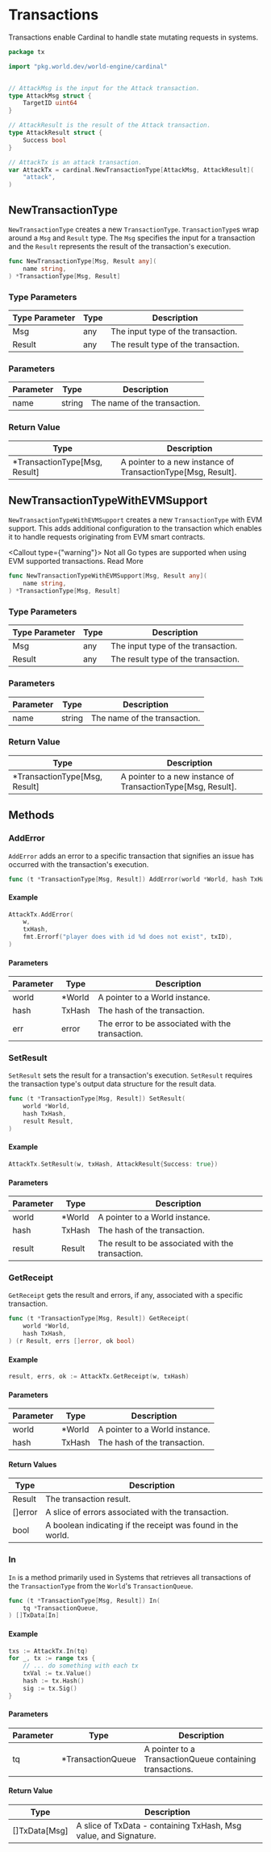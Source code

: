 

# Transactions

Transactions enable Cardinal to handle state mutating requests in systems.

```go
package tx

import "pkg.world.dev/world-engine/cardinal"


// AttackMsg is the input for the Attack transaction.
type AttackMsg struct {
	TargetID uint64
}

// AttackResult is the result of the Attack transaction.
type AttackResult struct {
	Success bool
}

// AttackTx is an attack transaction.
var AttackTx = cardinal.NewTransactionType[AttackMsg, AttackResult](
	"attack",
)
```

## NewTransactionType

`NewTransactionType` creates a new `TransactionType`. `TransactionType`s wrap around a `Msg` and `Result` type. The `Msg` specifies the input for a transaction and the `Result` represents the result of the transaction's execution.

```go
func NewTransactionType[Msg, Result any](
	name string,
) *TransactionType[Msg, Result]
```

### Type Parameters

| Type Parameter | Type | Description                                     |
|----------------|------|-------------------------------------------------|
| Msg             | any  | The input type of the transaction.              |
| Result            | any  | The result type of the transaction.             |


### Parameters

| Parameter | Type                                  | Description                                         |
|-----------|---------------------------------------|-----------------------------------------------------|
| name      | string                                | The name of the transaction.|

### Return Value

| Type                 | Description                                       |
|----------------------|---------------------------------------------------|
| *TransactionType[Msg, Result]    | A pointer to a new instance of TransactionType[Msg, Result].  |

## NewTransactionTypeWithEVMSupport

`NewTransactionTypeWithEVMSupport` creates a new `TransactionType` with EVM support. This adds additional configuration to the transaction which enables it to handle requests originating from EVM smart contracts.

<Callout type={"warning"}>
    Not all Go types are supported when using EVM supported transactions. <Link href="/Cardinal/API-Reference/evm-support">Read More</Link>
</Callout>

```go
func NewTransactionTypeWithEVMSupport[Msg, Result any](
	name string,
) *TransactionType[Msg, Result]
```

### Type Parameters

| Type Parameter | Type | Description                                     |
|----------------|------|-------------------------------------------------|
| Msg             | any  | The input type of the transaction.              |
| Result            | any  | The result type of the transaction.             |


### Parameters

| Parameter | Type                                  | Description                                         |
|-----------|---------------------------------------|-----------------------------------------------------|
| name      | string                                | The name of the transaction. |

### Return Value

| Type                 | Description                                       |
|----------------------|---------------------------------------------------|
| *TransactionType[Msg, Result]    | A pointer to a new instance of TransactionType[Msg, Result].  |

## Methods

### AddError

`AddError` adds an error to a specific transaction that signifies an issue has occurred with the transaction's execution.

```go
func (t *TransactionType[Msg, Result]) AddError(world *World, hash TxHash, err error)
```

#### Example

```go
AttackTx.AddError(
	w,
	txHash,
	fmt.Errorf("player does with id %d does not exist", txID),
)
```

#### Parameters

| Parameter   | Type                 | Description                                           |
|-------------|----------------------|-------------------------------------------------------|
| world       | *World               | A pointer to a World instance.  |
| hash        | TxHash             | The hash of the transaction.         |
| err         | error                | The error to be associated with the transaction.     |

### SetResult

`SetResult` sets the result for a transaction's execution. `SetResult` requires the transaction type's output data structure for the result data.

```go
func (t *TransactionType[Msg, Result]) SetResult(
	world *World,
	hash TxHash,
	result Result,
)
```

#### Example

```go
AttackTx.SetResult(w, txHash, AttackResult{Success: true})
```

#### Parameters

| Parameter   | Type                 | Description                                           |
|-------------|----------------------|-------------------------------------------------------|
| world       | *World               | A pointer to a World instance.  |
| hash        | TxHash               | The hash of the transaction.       |
| result      | Result               | The result to be associated with the transaction.    |


### GetReceipt

`GetReceipt` gets the result and errors, if any, associated with a specific transaction.

```go
func (t *TransactionType[Msg, Result]) GetReceipt(
	world *World,
	hash TxHash,
) (r Result, errs []error, ok bool)
```

#### Example
```go
result, errs, ok := AttackTx.GetReceipt(w, txHash)
```

#### Parameters

| Parameter   | Type                 | Description                                         |
|-------------|----------------------|-----------------------------------------------------|
| world       | *World               | A pointer to a World instance.  |
| hash          | TxHash    | The hash of the transaction.    |

#### Return Values

| Type        | Description                                                     |
|--------------------|-----------------------------------------------------------------|
| Result              | The transaction result.  |
| []error               | A slice of errors associated with the transaction.            |
| bool                 | A boolean indicating if the receipt was found in the world.  |

### In

`In` is a method primarily used in Systems that retrieves all transactions of the `TransactionType` from the `World`'s `TransactionQueue`.

```go
func (t *TransactionType[Msg, Result]) In(
	tq *TransactionQueue,
) []TxData[In]
```

#### Example

```go
txs := AttackTx.In(tq)
for _, tx := range txs {
	// ... do something with each tx
	txVal := tx.Value()
	hash := tx.Hash()
	sig := tx.Sig()
}
```

#### Parameters

| Parameter   | Type                 | Description                                           |
|-------------|----------------------|-------------------------------------------------------|
| tq          | *TransactionQueue    | A pointer to a TransactionQueue containing transactions. |


#### Return Value

| Type        | Description                                                     |
|--------------------|-----------------------------------------------------------------|
| []TxData[Msg]       | A slice of TxData - containing TxHash, Msg value, and Signature.|

